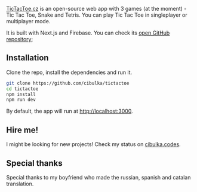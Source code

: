 [TicTacToe.cz](https://www.tictactoe.cz) is an open-source web app with 3 games (at the moment) - Tic Tac Toe, Snake and Tetris. You can play Tic Tac Toe in singleplayer or multiplayer mode.

It is built with Next.js and Firebase. You can check its [open GitHub repository](https://github.com/cibulka/tictactoe);

## Installation

Clone the repo, install the dependencies and run it.

```bash
git clone https://github.com/cibulka/tictactoe
cd tictactoe
npm install
npm run dev
```

By default, the app will run at [http://localhost:3000](http://localhost:3000).

## Hire me!

I might be looking for new projects! Check my status on [cibulka.codes](https://www.cibulka.codes).

## Special thanks

Special thanks to my boyfriend who made the russian, spanish and catalan translation.

